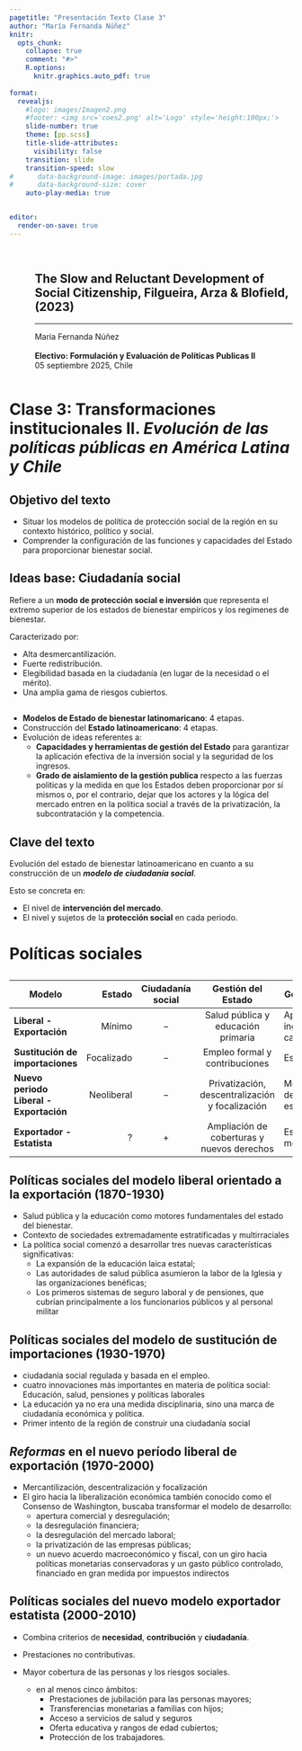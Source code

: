```yaml
---
pagetitle: "Presentación Texto Clase 3"
author: "María Fernanda Núñez"
knitr:
  opts_chunk: 
    collapse: true
    comment: "#>" 
    R.options:
      knitr.graphics.auto_pdf: true
      
format: 
  revealjs:
    #logo: images/Imagen2.png
    #footer: <img src='coes2.png' alt='Logo' style='height:100px;'>
    slide-number: true
    theme: [pp.scss]
    title-slide-attributes:
      visibility: false
    transition: slide
    transition-speed: slow
#      data-background-image: images/portada.jpg
#      data-background-size: cover
    auto-play-media: true


editor:
  render-on-save: true
---
```


## {data-background-color="#AEB7BF"}


:::: {.columns .v-center-container}
::: {.column width=5%}
:::
::: {.column width=95%}
## [**The Slow and Reluctant Development of Social Citizenship, Filgueira, Arza & Blofield, (2023)**]{.black}

------------------------------------------------------------------------

[María Fernanda Núñez]{.black}  
<br>
[**Electivo: Formulación y Evaluación de Políticas Publicas II**]{.black} <br>
[05 septiembre  2025, Chile]{.black}
:::
::::

# [**Clase 3**: Transformaciones institucionales II. *Evolución de las políticas públicas en América Latina y Chile*]{.orange} 


## [**Objetivo del texto**]{.black} 


- Situar los modelos de política de protección social de la región en su contexto histórico, político y social. 
- Comprender la configuración de las funciones y capacidades del Estado para proporcionar bienestar social.

## [**Ideas base: Ciudadanía social**]{.black} 

Refiere a un **modo de protección social e inversión** que representa el extremo superior de los estados de bienestar empíricos y los regímenes de bienestar. 

Caracterizado por:

- Alta desmercantilización.
- Fuerte redistribución.
- Elegibilidad basada en la ciudadanía (en lugar de la necesidad o el mérito). 
- Una amplia gama de riesgos cubiertos.

## 

- **Modelos de Estado de bienestar latinomaricano**: 4 etapas.
- Construcción del **Estado latinoamericano**: 4 etapas.
- Evolución de ideas referentes a: 
  - **Capacidades y herramientas de gestión del Estado** para garantizar la aplicación efectiva de la inversión social y la seguridad de los ingresos.
  - **Grado de aislamiento de la gestión publica** respecto a las fuerzas politicas y la medida en que los Estados deben proporcionar por sí mismos o, por el contrario, dejar que los actores y la lógica del mercado entren en la política social a través de la privatización, la subcontratación y la competencia. 


## [**Clave del texto**]{.black} 


Evolución del estado de bienestar latinoamericano en cuanto a su construcción de un ***modelo de ciudadanía social***.

Esto se concreta en: 

- El nivel de **intervención del mercado**. 
- El nivel y sujetos de la **protección social** en cada periodo. 



# [**Políticas sociales**]{.black} {data-background-color="#AEB7BF"}

##  {data-background-color="#AEB7BF"}

| Modelo  |  Estado |  Ciudadanía social |  Gestión del Estado |  Gestión pública |
|--------------|--------------:|:------------:|:------------:|--------------|
|**Liberal - Exportación**  | Mínimo    | $-$   | Salud pública y educación primaria  | Aportes de la inglesia - caridad   |
| **Sustitución de importaciones**   | Focalizado    | $-$   | Empleo formal y contribuciones   | Estatal   |
| **Nuevo periodo Liberal - Exportación** | Neoliberal    | $-$   | Privatización, descentralización y focalización  | Mercantilización de la ayuda estatal   |
| **Exportador - Estatista**  |   ?  | $+$   | Ampliación de coberturas y nuevos derechos   | Estatal - mercantil  |


## [Políticas sociales del **modelo liberal orientado a la exportación** (1870-1930)]{.black}

- Salud pública y la educación como motores fundamentales del estado del bienestar.
- Contexto de sociedades extremadamente estratificadas y multirraciales
- La política social comenzó a desarrollar tres nuevas características significativas: 
  - La expansión de la educación laica estatal; 
  - Las autoridades de salud pública asumieron la labor de la Iglesia y las organizaciones benéficas; 
  - Los primeros sistemas de seguro laboral y de pensiones, que cubrían principalmente a los funcionarios públicos y al personal militar


## [Políticas sociales del **modelo de sustitución de importaciones** (1930-1970)]{.black}

- ciudadanía social regulada y basada en el empleo.
- cuatro innovaciones más importantes en materia de política social: Educación, salud, pensiones y políticas laborales
- La educación ya no era una medida disciplinaria, sino una marca de ciudadanía económica y política.
- Primer intento de la región de construir una ciudadanía social


## [*Reformas* en el **nuevo período liberal de exportación** (1970-2000)]{.black}

- Mercantilización, descentralización y focalización
- El giro hacia la liberalización económica también conocido como el Consenso de Washington, buscaba transformar el modelo de desarrollo: 
  -  apertura comercial y desregulación;
  - la desregulación financiera;
  - la desregulación del mercado laboral; 
  - la privatización de las empresas públicas; 
  - un nuevo acuerdo macroeconómico y fiscal, con un giro hacia políticas monetarias conservadoras y un gasto público controlado, financiado en gran medida por impuestos indirectos


## [Políticas sociales del **nuevo modelo exportador estatista** (2000-2010)]{.black}



- Combina criterios de **necesidad**, **contribución** y **ciudadanía**.

- Prestaciones no contributivas. 

- Mayor cobertura de las personas y los riesgos sociales.
  - en al menos cinco ámbitos: 
    - Prestaciones de jubilación para las personas mayores;
    - Transferencias monetarias a familias con hijos;
    - Acceso a servicios de salud y seguros
    - Oferta educativa y rangos de edad cubiertos; 
    - Protección de los trabajadores. 








